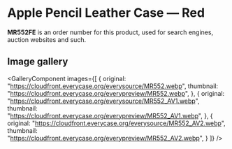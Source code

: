 
# Apple Pencil Leather Case — Red

<Callout type='info' emoji='👉🏻'>**MR552FE** is an order number for this product, used for search engines, auction websites and such.</Callout>

## Image gallery

<GalleryComponent
    images={[
      {
        original: "https://cloudfront.everycase.org/everysource/MR552.webp",
        thumbnail: "https://cloudfront.everycase.org/everypreview/MR552.webp",
      },
      {
        original: "https://cloudfront.everycase.org/everysource/MR552_AV1.webp",
        thumbnail: "https://cloudfront.everycase.org/everypreview/MR552_AV1.webp",
      },
      {
        original: "https://cloudfront.everycase.org/everysource/MR552_AV2.webp",
        thumbnail: "https://cloudfront.everycase.org/everypreview/MR552_AV2.webp",
      }
    ]}
  />
